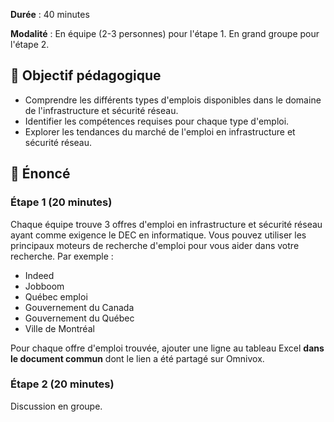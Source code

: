 **Durée** : 40 minutes

**Modalité** : En équipe (2-3 personnes) pour l'étape 1. En grand groupe pour l'étape 2.

## 🎯 Objectif pédagogique

- Comprendre les différents types d'emplois disponibles dans le domaine de
  l'infrastructure et sécurité réseau.
- Identifier les compétences requises pour chaque type d'emploi.
- Explorer les tendances du marché de l'emploi en infrastructure et sécurité réseau.

## 📜 Énoncé

### Étape 1 (20 minutes)

Chaque équipe trouve 3 offres d'emploi en infrastructure et sécurité réseau ayant
comme exigence le DEC en informatique. Vous pouvez utiliser les principaux moteurs
de recherche d'emploi pour vous aider dans votre recherche. Par exemple :

- Indeed
- Jobboom
- Québec emploi
- Gouvernement du Canada
- Gouvernement du Québec
- Ville de Montréal

Pour chaque offre d'emploi trouvée, ajouter une ligne au tableau Excel **dans le document
commun** dont le lien a été partagé sur Omnivox.

### Étape 2 (20 minutes)

Discussion en groupe.
